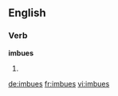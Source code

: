 ==English==

===Verb===
'''imbues'''

# {{third-person singular of|[[imbue]]}}

[[de:imbues]]
[[fr:imbues]]
[[vi:imbues]]